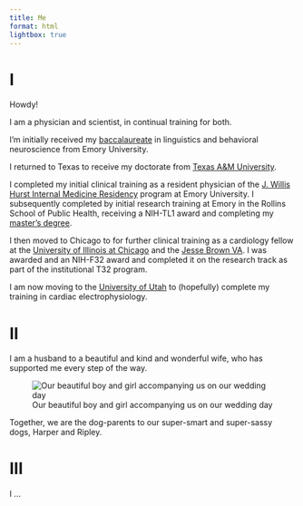 ```yaml
---
title: Me
format: html
lightbox: true
---
```


# I

Howdy!

I am a physician and scientist, in continual training for both.

I'm initially received my [baccalaureate](http://linguistics.emory.edu/home/) in linguistics and behavioral neuroscience from Emory University.

I returned to Texas to receive my doctorate from [Texas A&M University](https://medicine.tamu.edu).

I completed my initial clinical training as a resident physician of the [J. Willis Hurst Internal Medicine Residency](https://med.emory.edu/departments/medicine/education/residency-program/index.html) program at Emory University. 
I subsequently completed by initial research training at Emory in the Rollins School of Public Health, receiving a NIH-TL1 award and completing my [master's degree](https://med.emory.edu/departments/biomedical-informatics/education/masters.html).

I then moved to Chicago to for further clinical training as a cardiology fellow at the [University of Illinois at Chicago](https://chicago.medicine.uic.edu/departments/academic-departments/medicine/cardiology/education/fellowship-program/) and the [Jesse Brown VA](https://www.va.gov/chicago-health-care/locations/jesse-brown-department-of-veterans-affairs-medical-center/).
I was awarded and an NIH-F32 award and completed it on the research track as part of the institutional T32 program.

I am now moving to the [University of Utah](https://medicine.utah.edu/internal-medicine/cardiovascular-medicine) to (hopefully) complete my training in cardiac electrophysiology.

# II

I am a husband to a beautiful and kind and wonderful wife, who has supported me every step of the way.

![Our beautiful boy and girl accompanying us on our wedding day](./figures/family-photo-mahr.jpg)

Together, we are the dog-parents to our super-smart and super-sassy dogs, Harper and Ripley.

# III

I ...

